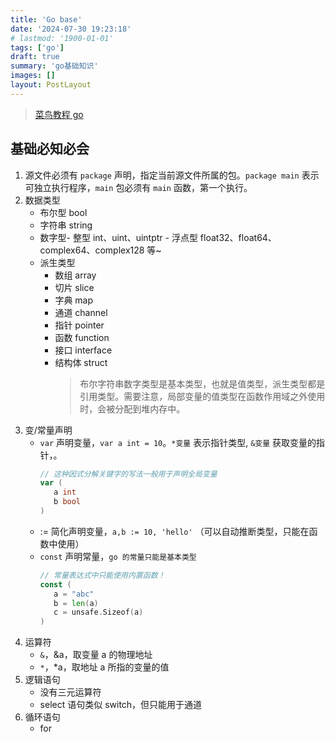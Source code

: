 ```yaml
---
title: 'Go base'
date: '2024-07-30 19:23:18'
# lastmod: '1900-01-01'
tags: ['go']
draft: true
summary: 'go基础知识'
images: []
layout: PostLayout
---
```


> [菜鸟教程 go](https://www.runoob.com/go/go-program-structure.html)

## 基础必知必会

1. 源文件必须有 `package` 声明，指定当前源文件所属的包。`package main` 表示可独立执行程序，`main` 包必须有 `main` 函数，第一个执行。
2. 数据类型
   - 布尔型 bool
   - 字符串 string
   - 数字型- 整型 int、uint、uintptr - 浮点型 float32、float64、 complex64、complex128 等~
   - 派生类型
     - 数组 array
     - 切片 slice
     - 字典 map
     - 通道 channel
     - 指针 pointer
     - 函数 function
     - 接口 interface
     - 结构体 struct
       > 布尔字符串数字类型是基本类型，也就是值类型，派生类型都是引用类型。需要注意，局部变量的值类型在函数作用域之外使用时，会被分配到堆内存中。
3. 变/常量声明
   - `var` 声明变量，`var a int = 10`。`*变量` 表示指针类型, `&变量` 获取变量的指针，。
     ```go
     // 这种因式分解关键字的写法一般用于声明全局变量
     var (
        a int
        b bool
     )
     ```
   - := 简化声明变量，`a,b := 10, 'hello'` （可以自动推断类型，只能在函数中使用）
   - `const` 声明常量，`go 的常量只能是基本类型`
     ```go
     // 常量表达式中只能使用内置函数！
     const (
        a = "abc"
        b = len(a)
        c = unsafe.Sizeof(a)
     )
     ```
4. 运算符
   - `&`，&a，取变量 a 的物理地址
   - `*`，*a，取地址 a 所指的变量的值
5. 逻辑语句
   - 没有三元运算符
   - select 语句类似 switch，但只能用于通道
6. 循环语句
   - for 